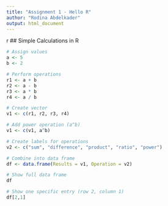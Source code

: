 ```yaml
---
title: "Assignment 1 - Hello R"
author: "Rodina Abdelkader"
output: html_document
---
```

{r}
## Simple Calculations in R
```r
# Assign values
a <- 5
b <- 2
```
```r
# Perform operations
r1 <- a + b
r2 <- a - b
r3 <- a * b
r4 <- a / b
```
```r
# Create vector
v1 <- c(r1, r2, r3, r4)
```
```r
# Add power operation (a^b)
v1 <- c(v1, a^b)
```
```r
# Create labels for operations
v2 <- c("sum", "difference", "product", "ratio", "power")

```
```r
# Combine into data frame
df <- data.frame(Results = v1, Operation = v2)
```
```r
# Show full data frame
df
```
```r
# Show one specific entry (row 2, column 1)
df[2,1]
```
